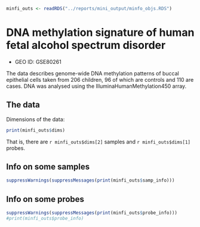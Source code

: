 ```r
minfi_outs <- readRDS("../reports/mini_output/minfo_objs.RDS")
```

# DNA methylation signature of human fetal alcohol spectrum disorder

- GEO ID: GSE80261

The data describes genome-wide DNA methylation patterns of
buccal epithelial cells taken from 206 children, 96 of which are controls
and 110 are cases. DNA was analysed using the IlluminaHumanMethylation450 array.

## The data

Dimensions of the data:

```r
print(minfi_outs$dims)
```

That is, there are `r minfi_outs$dims[2]` samples and 
`r minfi_outs$dims[1]` probes.


## Info on some samples

```r
suppressWarnings(suppressMessages(print(minfi_outs$samp_info)))
```

## Info on some probes

```r
suppressWarnings(suppressMessages(print(minfi_outs$probe_info)))
#print(minfi_outs$probe_info)
```

